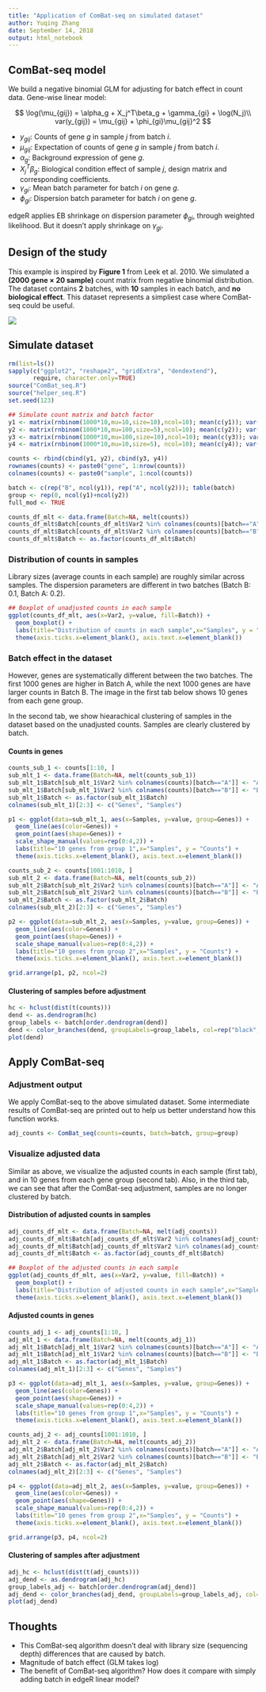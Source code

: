 ```yaml
---
title: "Application of ComBat-seq on simulated dataset"
author: Yuqing Zhang
date: September 14, 2018
output: html_notebook
---
```


## ComBat-seq model

We build a negative binomial GLM for adjusting for batch effect in count data. Gene-wise linear model:

$$
\log(\mu_{gij}) = \alpha_g + X_j^T\beta_g + \gamma_{gi} + \log(N_j)\\
var(y_{gij}) = \mu_{gij} + \phi_{gi}\mu_{gij}^2
$$

* $y_{gij}$: Counts of gene $g$ in sample $j$ from batch $i$.
* $\mu_{gij}$: Expectation of counts of gene $g$ in sample $j$ from batch $i$.
* $\alpha_g$: Background expression of gene $g$.
* $X_j^T\beta_g$: Biological condition effect of sample $j$, design matrix and corresponding coefficients.
* $\gamma_{gi}$: Mean batch parameter for batch $i$ on gene $g$.
* $\phi_{gi}$: Dispersion batch parameter for batch $i$ on gene $g$.

edgeR applies EB shrinkage on dispersion parameter $\phi_{gi}$, through weighted likelihood. But it doesn't apply shrinkage on $\gamma_{gi}$. 

## Design of the study

This example is inspired by **Figure 1** from Leek et al. 2010. We simulated a **(2000 gene $\times$ 20 sample)** count matrix from negative binomial distribution. The dataset contains **2** batches, with **10** samples in each batch, and **no biological effect**. This dataset represents a simpliest case where ComBat-seq could be useful.

![](C:/Users/zhang/Dropbox/Work/ComBat_Seq/study_design_1.PNG)

## Simulate dataset {.tabset}

```r
rm(list=ls())
sapply(c("ggplot2", "reshape2", "gridExtra", "dendextend"), 
       require, character.only=TRUE)
source("ComBat_seq.R")
source("helper_seq.R")
set.seed(123)

## Simulate count matrix and batch factor
y1 <- matrix(rnbinom(1000*10,mu=10,size=10),ncol=10); mean(c(y1)); var(c(y1))
y2 <- matrix(rnbinom(1000*10,mu=100,size=5),ncol=10); mean(c(y2)); var(c(y2))
y3 <- matrix(rnbinom(1000*10,mu=100,size=10),ncol=10); mean(c(y3)); var(c(y3))
y4 <- matrix(rnbinom(1000*10,mu=10,size=5), ncol=10); mean(c(y4)); var(c(y4))

counts <- rbind(cbind(y1, y2), cbind(y3, y4))
rownames(counts) <- paste0("gene", 1:nrow(counts))
colnames(counts) <- paste0("sample", 1:ncol(counts))

batch <- c(rep("B", ncol(y1)), rep("A", ncol(y2))); table(batch)
group <- rep(0, ncol(y1)+ncol(y2))
full_mod <- TRUE
```

```r
counts_df_mlt <- data.frame(Batch=NA, melt(counts))
counts_df_mlt$Batch[counts_df_mlt$Var2 %in% colnames(counts)[batch=="A"]] <- "A"
counts_df_mlt$Batch[counts_df_mlt$Var2 %in% colnames(counts)[batch=="B"]] <- "B"
counts_df_mlt$Batch <- as.factor(counts_df_mlt$Batch)
```

### Distribution of counts in samples

Library sizes (average counts in each sample) are roughly similar across samples. The dispersion parameters are different in two batches (Batch B: 0.1, Batch A: 0.2).

```r
## Boxplot of unadjusted counts in each sample
ggplot(counts_df_mlt, aes(x=Var2, y=value, fill=Batch)) + 
  geom_boxplot() +
  labs(title="Distribution of counts in each sample",x="Samples", y = "Counts") +
  theme(axis.ticks.x=element_blank(), axis.text.x=element_blank())
```

### Batch effect in the dataset {.tabset}

However, genes are systematically different between the two batches. The first 1000 genes are higher in Batch A, while the next 1000 genes are have larger counts in Batch B. The image in the first tab below shows 10 genes from each gene group. 

In the second tab, we show hiearachical clustering of samples in the dataset based on the unadjusted counts. Samples are clearly clustered by batch.

#### Counts in genes

```r
counts_sub_1 <- counts[1:10, ]
sub_mlt_1 <- data.frame(Batch=NA, melt(counts_sub_1))
sub_mlt_1$Batch[sub_mlt_1$Var2 %in% colnames(counts)[batch=="A"]] <- "A"
sub_mlt_1$Batch[sub_mlt_1$Var2 %in% colnames(counts)[batch=="B"]] <- "B"
sub_mlt_1$Batch <- as.factor(sub_mlt_1$Batch)
colnames(sub_mlt_1)[2:3] <- c("Genes", "Samples")

p1 <- ggplot(data=sub_mlt_1, aes(x=Samples, y=value, group=Genes)) +
  geom_line(aes(color=Genes)) +
  geom_point(aes(shape=Genes)) +
  scale_shape_manual(values=rep(0:4,2)) + 
  labs(title="10 genes from group 1",x="Samples", y = "Counts") +
  theme(axis.ticks.x=element_blank(), axis.text.x=element_blank())

counts_sub_2 <- counts[1001:1010, ]
sub_mlt_2 <- data.frame(Batch=NA, melt(counts_sub_2))
sub_mlt_2$Batch[sub_mlt_2$Var2 %in% colnames(counts)[batch=="A"]] <- "A"
sub_mlt_2$Batch[sub_mlt_2$Var2 %in% colnames(counts)[batch=="B"]] <- "B"
sub_mlt_2$Batch <- as.factor(sub_mlt_2$Batch)
colnames(sub_mlt_2)[2:3] <- c("Genes", "Samples")

p2 <- ggplot(data=sub_mlt_2, aes(x=Samples, y=value, group=Genes)) +
  geom_line(aes(color=Genes)) +
  geom_point(aes(shape=Genes)) +
  scale_shape_manual(values=rep(0:4,2)) + 
  labs(title="10 genes from group 2",x="Samples", y = "Counts") +
  theme(axis.ticks.x=element_blank(), axis.text.x=element_blank())

grid.arrange(p1, p2, ncol=2)
```

#### Clustering of samples before adjustment

```r
hc <- hclust(dist(t(counts)))
dend <- as.dendrogram(hc)
group_labels <- batch[order.dendrogram(dend)]
dend <- color_branches(dend, groupLabels=group_labels, col=rep("black",length(batch)))
plot(dend)  
```


## Apply ComBat-seq {.tabset}

### Adjustment output

We apply ComBat-seq to the above simulated dataset. Some intermediate results of ComBat-seq are printed out to help us better understand how this function works.

```r
adj_counts <- ComBat_seq(counts=counts, batch=batch, group=group)
```

### Visualize adjusted data {.tabset}

Similar as above, we visualize the adjusted counts in each sample (first tab), and in 10 genes from each gene group (second tab). Also, in the third tab, we can see that after the ComBat-seq adjustment, samples are no longer clustered by batch.

#### Distribution of adjusted counts in samples

```r
adj_counts_df_mlt <- data.frame(Batch=NA, melt(adj_counts))
adj_counts_df_mlt$Batch[adj_counts_df_mlt$Var2 %in% colnames(adj_counts)[batch=="A"]] <- "A"
adj_counts_df_mlt$Batch[adj_counts_df_mlt$Var2 %in% colnames(adj_counts)[batch=="B"]] <- "B"
adj_counts_df_mlt$Batch <- as.factor(adj_counts_df_mlt$Batch)

## Boxplot of the adjusted counts in each sample
ggplot(adj_counts_df_mlt, aes(x=Var2, y=value, fill=Batch)) + 
  geom_boxplot() +
  labs(title="Distribution of adjusted counts in each sample",x="Samples", y = "Counts") +
  theme(axis.ticks.x=element_blank(), axis.text.x=element_blank())
```

#### Adjusted counts in genes

```r
counts_adj_1 <- adj_counts[1:10, ]
adj_mlt_1 <- data.frame(Batch=NA, melt(counts_adj_1))
adj_mlt_1$Batch[adj_mlt_1$Var2 %in% colnames(counts)[batch=="A"]] <- "A"
adj_mlt_1$Batch[adj_mlt_1$Var2 %in% colnames(counts)[batch=="B"]] <- "B"
adj_mlt_1$Batch <- as.factor(adj_mlt_1$Batch)
colnames(adj_mlt_1)[2:3] <- c("Genes", "Samples")

p3 <- ggplot(data=adj_mlt_1, aes(x=Samples, y=value, group=Genes)) +
  geom_line(aes(color=Genes)) +
  geom_point(aes(shape=Genes)) +
  scale_shape_manual(values=rep(0:4,2)) + 
  labs(title="10 genes from group 1",x="Samples", y = "Counts") +
  theme(axis.ticks.x=element_blank(), axis.text.x=element_blank())

counts_adj_2 <- adj_counts[1001:1010, ]
adj_mlt_2 <- data.frame(Batch=NA, melt(counts_adj_2))
adj_mlt_2$Batch[adj_mlt_2$Var2 %in% colnames(counts)[batch=="A"]] <- "A"
adj_mlt_2$Batch[adj_mlt_2$Var2 %in% colnames(counts)[batch=="B"]] <- "B"
adj_mlt_2$Batch <- as.factor(adj_mlt_2$Batch)
colnames(adj_mlt_2)[2:3] <- c("Genes", "Samples")

p4 <- ggplot(data=adj_mlt_2, aes(x=Samples, y=value, group=Genes)) +
  geom_line(aes(color=Genes)) +
  geom_point(aes(shape=Genes)) +
  scale_shape_manual(values=rep(0:4,2)) + 
  labs(title="10 genes from group 2",x="Samples", y = "Counts") +
  theme(axis.ticks.x=element_blank(), axis.text.x=element_blank())

grid.arrange(p3, p4, ncol=2)
```

#### Clustering of samples after adjustment

```r
adj_hc <- hclust(dist(t(adj_counts)))
adj_dend <- as.dendrogram(adj_hc)
group_labels_adj <- batch[order.dendrogram(adj_dend)]
adj_dend <- color_branches(adj_dend, groupLabels=group_labels_adj, col=rep("black",length(batch)))
plot(adj_dend)  
```


## Thoughts

* This ComBat-seq algorithm doesn't deal with library size (sequencing depth) differences that are caused by batch. 
* Magnitude of batch effect (GLM takes log)
* The benefit of ComBat-seq algorithm? How does it compare with simply adding batch in edgeR linear model?

